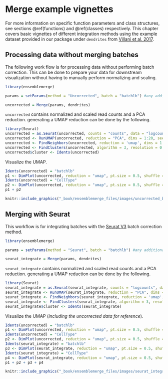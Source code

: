 # Merge example vignettes

For more information on specific function parameters and class structures, see sections \@ref(functions) and \@ref(classes) respectively. This chapter covers basic vignettes of different integration methods using the example dataset provided in our package under `dendrites` from [Villani et al. 2017]('https://science.sciencemag.org/content/356/6335/eaah4573.abstract?casa_token=Il6aAbDukAcAAAAA:g6j1TW5RkK2J488DrHHgSmrCRwYTOgFHoH_X6H_bDL7PeuX5h3Ak2zMPEPAi4KKr_WaFZ2ekMc6uwg8').

## Processing data without merging batches

The following work flow is for processing data without performing batch correction. This can be done to prepare your data for downstream visualization without having to manually perform normalizing and scaling.

```r
library(ensemblemerge)

params = setParams(method = "Uncorrected", batch = "batchlb") #any additional processing argument can be added here, see chapter 3: classes

uncorrected = Merge(params, dendrites)
```

`uncorrected` contains normalized and scaled read counts and a PCA reduction. generating a UMAP reduction can be done by the following.

```r
library(Seurat)
uncorrected = as.Seurat(uncorrected, counts = "counts", data = "logcounts")
uncorrected <- RunUMAP(uncorrected, reduction = "PCA", dims = 1:20, seed.use = 1)
uncorrected <- FindNeighbors(uncorrected, reduction = 'umap', dims = 1:2, verbose = FALSE)
uncorrected <- FindClusters(uncorrected, algorithm = 3, resolution = 0.01, verbose = FALSE)
uncorrected$cluster <- Idents(uncorrected)
```

Visualize the UMAP.

```r
Idents(uncorrected) = "batchlb"
p1 <- DimPlot(uncorrected, reduction = "umap", pt.size = 0.5, shuffle = TRUE) + ggplot2::ggtitle(label = "Uncorrected Batch")
Idents(uncorrected) = "CellType"
p2 <- DimPlot(uncorrected, reduction = "umap", pt.size = 0.5, shuffle = TRUE) + ggplot2::ggtitle(label = "Uncorrected Cell Type")
p1 + p2
```
```r
knitr::include_graphics("_book/ensemblemerge_files/images/uncorrected_batch.png")
```

## Merging with Seurat

This workflow is for integrating batches with the [Seurat V3]('https://satijalab.org/seurat/articles/integration_introduction.html') batch correction method.

```r
library(ensemblemerge)

params = setParams(method = "Seurat", batch = "batchlb") #any additional processing argument can be added here, see chapter 3: classes

seurat_integrate = Merge(params, dendrites)
```

`seurat_integrate` contains normalized and scaled read counts and a PCA reduction. generating a UMAP reduction can be done by the following.

```r
library(Seurat)
seurat_integrate = as.Seurat(seurat_integrate, counts = "logcounts", data = "logcounts")
seurat_integrate <- RunUMAP(seurat_integrate, reduction = "PCA", dims = 1:20, seed.use = 1)
seurat_integrate <- FindNeighbors(seurat_integrate, reduction = 'umap', dims = 1:2, verbose = FALSE)
seurat_integrate <- FindClusters(seurat_integrate, algorithm = 3, resolution = 0.01, verbose = FALSE)
seurat_integrate$cluster <- Idents(seurat_integrate)
```

Visualize the UMAP (*including the uncorrected data for reference*).

```r
Idents(uncorrected) = "batchlb"
p1 <- DimPlot(uncorrected, reduction = "umap", pt.size = 0.5, shuffle = TRUE) + ggplot2::ggtitle(label = "Uncorrected Batch")
Idents(uncorrected) = "CellType"
p2 <- DimPlot(uncorrected, reduction = "umap", pt.size = 0.5, shuffle = TRUE) + ggplot2::ggtitle(label = "Uncorrected Cell Type")
Idents(seurat_integrate) = "batchlb"
p3 <- DimPlot(seurat_integrate, reduction = "umap", pt.size = 0.5, shuffle = TRUE) + ggplot2::ggtitle(label = "Corrected Batch")
Idents(seurat_integrate) = "CellType"
p4 <- DimPlot(seurat_integrate, reduction = "umap", pt.size = 0.5, shuffle = TRUE) + ggplot2::ggtitle(label = "Corrected Cell Type")
p1 + p2 + p3 + p4
```
```r
knitr::include_graphics("_book/ensemblemerge_files/images/seurat_integrate.png")
```
